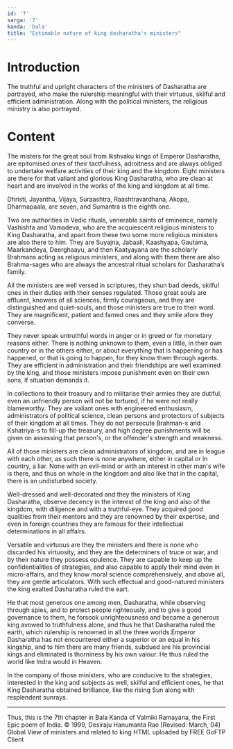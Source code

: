 ```yaml
---
id: '7'
sarga: '7'
kanda: 'bala'
title: "Estimable nature of king dasharatha's ministers"
---
```


# Introduction

The truthful and upright characters of the ministers of Dasharatha are portrayed, who make the rulership meaningful with
their virtuous, skilful and efficient administration. Along with the political ministers, the religious ministry is also
portrayed.

# Content

The misters for the great soul from Ikshvaku kings of Emperor Dasharatha, are epitomised ones of their tactfulness,
adroitness and are always obliged to undertake welfare activities of their king and the kingdom. Eight ministers are
there for that valiant and glorious King Dasharatha, who are clean at heart and are involved in the works of the king
and kingdom at all time.

Dhristi, Jayantha, Vijaya, Suraashtra, Raashtravardhana, Akopa, Dharmapaala, are seven, and Sumantra is the eighth one.

Two are authorities in Vedic rituals, venerable saints of eminence, namely Vashishta and Vamadeva, who are the
acquiescent religious ministers to King Dasharatha, and apart from these two some more religious ministers are also
there to him. They are Suyajna, Jabaali, Kaashyapa, Gautama, Maarkandeya, Deerghaayu, and then Kaatyayana are the
scholarly Brahmans acting as religious ministers, and along with them there are also Brahma-sages who are always the
ancestral ritual scholars for Dasharatha’s family.

All the ministers are well versed in scriptures, they shun bad deeds, skilful ones in their duties with their senses
regulated. Those great souls are affluent, knowers of all sciences, firmly courageous, and they are distinguished and
quiet-souls, and those ministers are true to their word. They are magnificent, patient and famed ones and they smile
afore they converse.

They never speak untruthful words in anger or in greed or for monetary reasons either. There is nothing unknown to them,
even a little, in their own country or in the others either, or about everything that is happening or has happened, or
that is going to happen, for they know them through agents. They are efficient in administration and their friendships
are well examined by the king, and those ministers impose punishment even on their own sons, if situation demands it.

In collections to their treasury and to militarise their armies they are dutiful, even an unfriendly person will not be
tortured, if he were not really blameworthy. They are valiant ones with engineered enthusiasm, administrators of
political science, clean persons and protectors of subjects of their kingdom at all times. They do not persecute
Brahman-s and Kshatriya-s to fill-up the treasury, and high degree punishments will be given on assessing that person's,
or the offender's strength and weakness.

All of those ministers are clean administrators of kingdom, and are in league with each other, as such there is none
anywhere, either in capital or in country, a liar. None with an evil-mind or with an interest in other man's wife is
there, and thus on whole in the kingdom and also like that in the capital, there is an undisturbed society.

Well-dressed and well-decorated and they the ministers of King Dasharatha, observe decency in the interest of the king
and also of the kingdom, with diligence and with a truthful-eye. They acquired good qualities from their mentors and
they are renowned by their expertise, and even in foreign countries they are famous for their intellectual
determinations in all affairs.

Versatile and virtuous are they the ministers and there is none who discarded his virtuosity, and they are the
determiners of truce or war, and by their nature they possess opulence. They are capable to keep up the
confidentialities of strategies, and also capable to apply their mind even in micro-affairs, and they know moral science
comprehensively, and above all, they are gentle articulators. With such effectual and good-natured ministers the king
exalted Dasharatha ruled the eart.

He that most generous one among men, Dasharatha, while observing through spies, and to protect people righteously, and
to give a good governance to them, he forsook unrighteousness and became a generous king avowed to truthfulness alone,
and thus he that Dasharatha ruled the earth, which rulership is renowned in all the three worlds.Emperor Dasharatha has
not encountered either a superior or an equal in his kingship, and to him there are many friends, subdued are his
provincial kings and eliminated is thorniness by his own valour. He thus ruled the world like Indra would in Heaven.

In the company of those ministers, who are conducive to the strategies, interested in the king and subjects as well,
skilful and efficient ones, he that King Dasharatha obtained brilliance, like the rising Sun along with resplendent
sunrays.

---

Thus, this is the 7th chapter in Bala Kanda of Valmiki Ramayana, the First Epic poem of India. © 1999, Desiraju
Hanumanta Rao [Revised: March, 04] Global View of ministers and related to king HTML uploaded by FREE GoFTP Client
